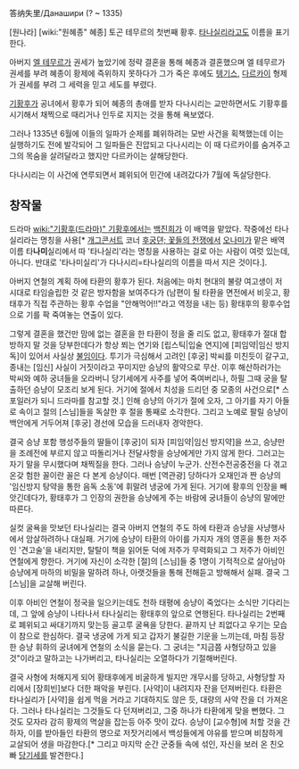 答纳失里/Данашири
(? ~ 1335)

[원나라] [wiki:"원혜종" 혜종] 토곤 테무르의 첫번째 황후. [[타나실리]]라고도 이름을 표기한다.

아버지 [[엘 테무르]]가 권세가 높았기에 정략 결혼을 통해 혜종과 결혼했으며 엘 테무르가 권세를 부려 혜종이 황제에 즉위하지 못하다가 그가 죽은 후에도 [[텡기스]], [[다르카이]] 형제가 권세를 부려 그 세력을 믿고 세도를 부렸다.

[[기황후]]가 공녀에서 황후가 되어 혜종의 총애를 받자 다나시리는 교만하면서도 기황후를 시기해서 채찍으로 때리거나 인두로 지지는 것을 통해 욕보였다.

그러나 1335년 6월에 이들의 일파가 순제를 폐위하려는 모반 사건을 획책했는데 이는 실행하기도 전에 발각되어 그 일파들은 진압되고 다나시리는 이 때 다르카이를 숨겨주고 그의 목숨을 살려달라고 했지만 다르카이는 살해당한다.

다나시리는 이 사건에 연루되면서 폐위되어 민간에 내려갔다가 7월에 독살당한다.

== 창작물 ==
드라마 [[wiki:"기황후(드라마)" 기황후]]에서는 [[백진희]]가 이 배역을 맡았다. 작중에선 타나실리라는 명칭을 사용[* [[개그콘서트]] 코너 [[후궁뎐; 꽃들의 전쟁]]에서 [[오나미]]가 맡은 배역 이름 타'''나미'''실리에서 따 '타나실리'라는 명칭을 사용하는 걸로 아는 사람이 여럿 있는데, 아니다. 반대로 '타나미실리'가 다나시리=타나실리의 이름을 따서 지은 것이다.].

아버지 연철의 계획 하에 타환의 황후가 된다. 처음에는 마치 현대의 불량 여고생이 저 시대로 타임슬립한 것 같은 방자함을 보여주다가 (남편이 될 타환을 면전에서 비웃고, 황태후가 직접 주관하는 황후 수업을 "안해먹어!!"라고 역정을 내는 등) 황태후의 황후수업으로 기를 팍 죽여놓는 연출이 있다.

그렇게 결혼을 했건만 맘에 없는 결혼을 한 타환이 정을 줄 리도 없고, 황태후가 절대 합방하지 말 것을 당부한데다가 항상 쬐는 연기와 [립스틱|입술 연지]에 [피임약|임신 방지 독]이 있어서 사실상 [[불임]]이다. 투기가 극심해서 고려인 [후궁] 박씨를 미친듯이 갈구고, 종내는 [임신] 사실이 거짓이라고 꾸미지만 승냥의 활약으로 무산. 이후 해산하러가는 박씨와 예하 궁녀들을 오라버니 당기세에게 사주를 넣어 죽여버리나, 하필 그때 궁을 탈출하던 승냥이 모조리 보게 된다. 거기에 절에서 치성을 드리던 중 모종의 사건으로[* 스포일러가 되니 드라마를 참고할 것.] 인해 승냥의 아기가 절에 오자, 그 아기를 자기 아들로 속이고 절의 [스님]들을 독살한 후 절을 통째로 소각한다. 그리고 노예로 팔릴 승냥이 백안에게 거두어져 [후궁] 경선에 모습을 드러내자 경악한다. 

결국 승냥 포함 행성주들의 딸들이 [후궁]이 되자 [피임약|임신 방지약]을 쓰고, 승냥만을 조례전에 부르지 않고 따돌리거나 전달사항을 승냥에게만 가지 않게 한다. 그러고는 자기 말을 무시했다며 채찍질을 한다. 그러나 승냥이 누군가. 산전수전공중전을 다 겪고 온갖 험한 꼴이란 꼴은 다 본게 승냥이다. 매번 [역관광] 당하다가 오재인과 짠 승냥의 '임신방지 탕약을 통한 음독 소동'에 휘말려 냉궁에 가게 된다. 거기에 황후의 인장을 빼앗긴데다가, 황태후가 그 인장의 권한을 승냥에게 주는 바람에 궁녀들이 승냥의 말에만 따른다. 

실컷 굴욕을 맛보던 타나실리는 결국 아버지 연철의 주도 하에 타환과 승냥을 사냥행사에서 암살하려하나 대실패. 거기에 승냥이 타환의 아이를 가지자 개의 영혼을 통한 저주인 '견고술'을 내리지만, 탈탈이 책을 읽어둔 덕에 저주가 무력화되고 그 저주가 아비인 연철에게 향한다. 거기에 자신이 소각한 [절]의 [스님]들 중 1명이 기적적으로 살아남아 승냥에게 마하의 비밀을 말하려 하나, 아랫것들을 통해 전해듣고 방해해서 실패. 결국 그 [스님]을 교살해 버린다. 

이후 아비인 연철이 정국을 일으키는데도 천하 태평에 승냥이 죽었다는 소식만 기다리는데, 그 앞에 승냥이 나타나서 타나실리는 황태후의 앞으로 연행된다. 타나실리는 2번째로 폐위되고 싸대기까지 맞는등 골고루 굴욕을 당한다. 끝까지 난 죄없다고 우기는 모습이 참으로 한심하다. 결국 냉궁에 가게 되고 갑자기 불길한 기운을 느끼는데, 마침 등장한 승냥 휘하의 궁녀에게 연철의 소식을 묻는다. 그 궁녀는 "지금쯤 사형당하고 있을 것"이라고 말하고는 나가버리고, 타나실리는 오열하다가 기절해버린다.

결국 사형에 처해지게 되어 황태후에게 비굴하게 빌지만 개무시를 당하고, 사형당할 자리에서 [장희빈]보다 더한 패악을 부린다. [사약]이 내려지자 잔을 던져버린다. 타환은 타나실리가 [사약]을 쉽게 먹을 거라고 기대하지도 않은 듯, 대량의 사약 잔을 더 가져온다. 그러나 타나실리는 그것들도 다 던져버리고, 그중 하나가 타환에게 맞을 뻔했다. 그것도 모자라 감히 황제의 멱살을 잡는등 아주 맛이 갔다. 승냥이 [교수형]에 처할 것을 간하자, 이를 받아들인 타환의 명으로 저잣거리에서 백성들에게 야유를 받으며 비참하게 교살되어 생을 마감한다.[* 그리고 마지막 순간 군중들 속에 섞인, 자신을 보러 온 친오빠 [[텡기스|당기세]]를 발견한다.]
